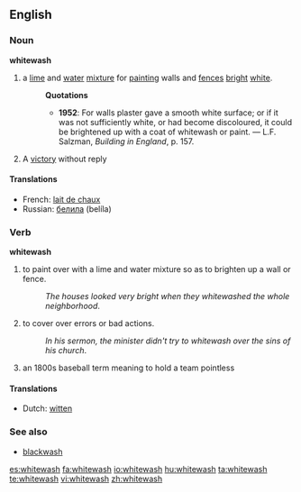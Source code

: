 ==English==

===Noun===
'''whitewash'''

# a [[lime]] and [[water]] [[mixture]] for [[painting]] walls and [[fence]]s [[bright]] [[white]].
#:'''Quotations'''
#:*'''1952''': For walls plaster gave a smooth white surface; or if it was not sufficiently white, or had become discoloured, it could be brightened up with a coat of whitewash or paint. &mdash; L.F. Salzman, ''Building in England'', p. 157.
# A [[victory]] without reply

====Translations====
*French: [[lait de chaux]]
*Russian: [[белила]] (belíla) {{npl}}

===Verb===
'''whitewash'''

# to paint over with a lime and water mixture so as to brighten up a wall or fence.
#:''The houses looked very bright when they whitewashed the whole neighborhood''.
# to cover over errors or bad actions.
#:''In his sermon, the minister didn't try to whitewash over the sins of his church''.
# {{baseball}} {{slang}} an 1800s baseball term meaning to hold a team pointless

====Translations====
*Dutch: [[witten]]

===See also===
{{wikipedia}}
*[[blackwash]]

[[es:whitewash]]
[[fa:whitewash]]
[[io:whitewash]]
[[hu:whitewash]]
[[ta:whitewash]]
[[te:whitewash]]
[[vi:whitewash]]
[[zh:whitewash]]